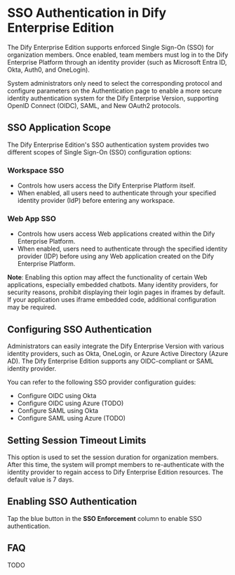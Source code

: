 # SSO Authentication in Dify Enterprise Edition

The Dify Enterprise Edition supports enforced Single Sign-On (SSO) for organization members. Once enabled, team members must log in to the Dify Enterprise Platform through an identity provider (such as Microsoft Entra ID, Okta, Auth0, and OneLogin).

System administrators only need to select the corresponding protocol and configure parameters on the Authentication page to enable a more secure identity authentication system for the Dify Enterprise Version, supporting OpenID Connect (OIDC), SAML, and New OAuth2 protocols.

## SSO Application Scope

The Dify Enterprise Edition's SSO authentication system provides two different scopes of Single Sign-On (SSO) configuration options:

### Workspace SSO

- Controls how users access the Dify Enterprise Platform itself.
- When enabled, all users need to authenticate through your specified identity provider (IdP) before entering any workspace.

### Web App SSO

- Controls how users access Web applications created within the Dify Enterprise Platform.
- When enabled, users need to authenticate through the specified identity provider (IDP) before using any Web application created on the Dify Enterprise Platform.

**Note**: Enabling this option may affect the functionality of certain Web applications, especially embedded chatbots. Many identity providers, for security reasons, prohibit displaying their login pages in iframes by default. If your application uses iframe embedded code, additional configuration may be required.

## Configuring SSO Authentication

Administrators can easily integrate the Dify Enterprise Version with various identity providers, such as Okta, OneLogin, or Azure Active Directory (Azure AD). The Dify Enterprise Edition supports any OIDC-compliant or SAML identity provider.

You can refer to the following SSO provider configuration guides:

- Configure OIDC using Okta
- Configure OIDC using Azure (TODO)
- Configure SAML using Okta
- Configure SAML using Azure (TODO)

## Setting Session Timeout Limits

This option is used to set the session duration for organization members. After this time, the system will prompt members to re-authenticate with the identity provider to regain access to Dify Enterprise Edition resources. The default value is 7 days.

## Enabling SSO Authentication

Tap the blue button in the **SSO Enforcement** column to enable SSO authentication.

## FAQ

TODO